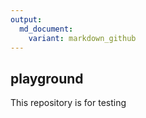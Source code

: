 ```yaml
---
output:
  md_document:
    variant: markdown_github
---
```


<!-- README.md is generated from README.Rmd. Please edit that file -->

## playground

This repository is for testing
